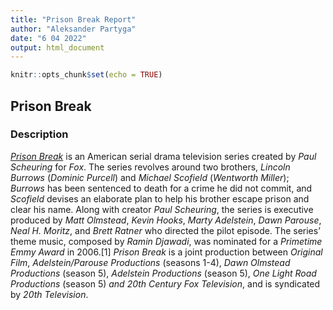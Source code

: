 ```yaml
---
title: "Prison Break Report"
author: "Aleksander Partyga"
date: "6 04 2022"
output: html_document
---
```


```r
knitr::opts_chunk$set(echo = TRUE)
```


## Prison Break

### Description
*[Prison Break](https://en.wikipedia.org/wiki/Prison_Break#References)* is an American serial drama television series created by *Paul Scheuring* for *Fox*. The series revolves around two brothers, *Lincoln Burrows* (*Dominic Purcell*) and *Michael Scofield* (*Wentworth Miller*); *Burrows* has been sentenced to death for a crime he did not commit, and *Scofield* devises an elaborate plan to help his brother escape prison and clear his name. Along with creator *Paul Scheuring*, the series is executive produced by *Matt Olmstead*, *Kevin Hooks*, *Marty Adelstein*, *Dawn Parouse*, *Neal H. Moritz*, and *Brett Ratner* who directed the pilot episode. The series' theme music, composed by *Ramin Djawadi*, was nominated for a *Primetime Emmy Award* in 2006.[1] *Prison Break* is a joint production between *Original Film*, *Adelstein/Parouse Productions* (seasons 1-4), *Dawn Olmstead Productions* (season 5), *Adelstein Productions* (season 5), *One Light Road Productions* (season 5) *and 20th Century Fox Television*, and is syndicated by *20th Television*.

```r

```